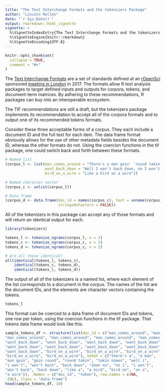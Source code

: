 ```yaml
---
title: "The Text Interchange Formats and the tokenizers Package"
author: "Lincoln Mullen"
date: "`r Sys.Date()`"
output: rmarkdown::html_vignette
vignette: >
  %\VignetteIndexEntry{The Text Interchange Formats and the tokenizers Package}
  %\VignetteEngine{knitr::rmarkdown}
  %\VignetteEncoding{UTF-8}
---
```


```r
knitr::opts_chunk$set(
  collapse = TRUE,
  comment = "#>"
)
```

The [Text Interchange Formats](https://github.com/ropensci/tif) are a set of standards defined at an [rOpenSci](https://ropensci.org/) sponsored [meeting in London](http://textworkshop17.ropensci.org/) in 2017. The formats allow R text analysis packages to target defined inputs and outputs for corpora, tokens, and document-term matrices. By adhering to these recommendations, R packages can buy into an interoperable ecosystem.

The TIF recommendations are still a draft, but the tokenizers package implements its recommendation to accept all of the corpora formats and to output one of its recommended tokens formats. 

Consider these three acceptable forms of a corpus. They each include a document ID and the full text for each item. The data frame format obviously allows for the use of other metadata fields besides the document ID, whereas the other formats do not. Using the coercion functions in the tif package, one could switch back and forth between these formats.

```r
# Named list
(corpus_l <- list(man_comes_around = "There's a man goin' 'round takin' names",
                  wont_back_down = "Well I won't back down, no I won't back down",
                  bird_on_a_wire = "Like a bird on a wire"))

# Named character vector
(corpus_c <- unlist(corpus_l))

# Data frame
(corpus_d <- data.frame(doc_id = names(corpus_c), text = unname(corpus_c),
                        stringsAsFactors = FALSE))
```

All of the tokenizers in this package can accept any of those formats and will return an identical output for each.

```r
library(tokenizers)

tokens_l <- tokenize_ngrams(corpus_l, n = 2)
tokens_c <- tokenize_ngrams(corpus_c, n = 2)
tokens_d <- tokenize_ngrams(corpus_c, n = 2)

# Are all these identical?
all(identical(tokens_l, tokens_c),
    identical(tokens_c, tokens_d),
    identical(tokens_l, tokens_d))
```

The output of all of the tokenizers is a named list, where each element of the list corresponds to a document in the corpus. The names of the list are the document IDs, and the elements are character vectors containing the tokens.

```r
tokens_l
```

This format can be coerced to a data frame of document IDs and tokens, one row per token, using the coercion functions in the tif package. That tokens data frame would look like this.

```r
sample_tokens_df <- structure(list(doc_id = c("man_comes_around", "man_comes_around", 
"man_comes_around", "man_comes_around", "man_comes_around", "man_comes_around", 
"wont_back_down", "wont_back_down", "wont_back_down", "wont_back_down", 
"wont_back_down", "wont_back_down", "wont_back_down", "wont_back_down", 
"wont_back_down", "bird_on_a_wire", "bird_on_a_wire", "bird_on_a_wire", 
"bird_on_a_wire", "bird_on_a_wire"), token = c("there's a", "a man", 
"man goin", "goin round", "round takin", "takin names", "well i", 
"i won't", "won't back", "back down", "down no", "no i", "i won't", 
"won't back", "back down", "like a", "a bird", "bird on", "on a", 
"a wire")), .Names = c("doc_id", "token"), row.names = c(NA, 
-20L), class = "data.frame")
head(sample_tokens_df, 10)
```

